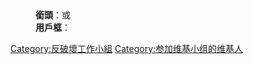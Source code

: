 :'''銜頭'''：{{Tlx|反破壞工作小組成员}}或{{Tlx|維基近衛騎士2}}
:'''用戶框'''：{{Tlx|User 反破壞工作小組成员}}
<!-- :{{catmore|Wikipedia:反破壞工作小組#成員名單}} -->

[[Category:反破壞工作小組|Category:反破壞工作小組]]
[[Category:参加维基小组的维基人|Category:参加维基小组的维基人]]
